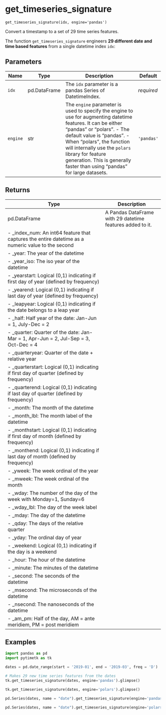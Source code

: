 # get_timeseries_signature { #pytimetk.get_timeseries_signature }

`get_timeseries_signature(idx, engine='pandas')`

Convert a timestamp to a set of 29 time series features.

The function `get_timeseries_signature` engineers **29 different date and 
time based features** from a single datetime index `idx`: 

## Parameters

| Name     | Type         | Description                                                                                                                                                                                                                                                                                                                                     | Default    |
|----------|--------------|-------------------------------------------------------------------------------------------------------------------------------------------------------------------------------------------------------------------------------------------------------------------------------------------------------------------------------------------------|------------|
| `idx`    | pd.DataFrame | The `idx` parameter is a pandas Series of DatetimeIndex.                                                                                                                                                                                                                                                                                        | _required_ |
| `engine` | str          | The `engine` parameter is used to specify the engine to use for  augmenting datetime features. It can be either "pandas" or "polars".   - The default value is "pandas".  - When "polars", the function will internally use the `polars` library    for feature generation. This is generally faster than using "pandas"    for large datasets. | `'pandas'` |

## Returns

| Type                                                                                              | Description                                               |
|---------------------------------------------------------------------------------------------------|-----------------------------------------------------------|
| pd.DataFrame                                                                                      | A Pandas DataFrame with 29 datetime features added to it. |
| - _index_num: An int64 feature that captures the entire datetime as a numeric value to the second |                                                           |
| - _year: The year of the datetime                                                                 |                                                           |
| - _year_iso: The iso year of the datetime                                                         |                                                           |
| - _yearstart: Logical (0,1) indicating if first day of year (defined by frequency)                |                                                           |
| - _yearend: Logical (0,1) indicating if last day of year (defined by frequency)                   |                                                           |
| - _leapyear: Logical (0,1) indicating if the date belongs to a leap year                          |                                                           |
| - _half: Half year of the date: Jan-Jun = 1, July-Dec = 2                                         |                                                           |
| - _quarter: Quarter of the date: Jan-Mar = 1, Apr-Jun = 2, Jul-Sep = 3, Oct-Dec = 4               |                                                           |
| - _quarteryear: Quarter of the date + relative year                                               |                                                           |
| - _quarterstart: Logical (0,1) indicating if first day of quarter (defined by frequency)          |                                                           |
| - _quarterend: Logical (0,1) indicating if last day of quarter (defined by frequency)             |                                                           |
| - _month: The month of the datetime                                                               |                                                           |
| - _month_lbl: The month label of the datetime                                                     |                                                           |
| - _monthstart: Logical (0,1) indicating if first day of month (defined by frequency)              |                                                           |
| - _monthend: Logical (0,1) indicating if last day of month (defined by frequency)                 |                                                           |
| - _yweek: The week ordinal of the year                                                            |                                                           |
| - _mweek: The week ordinal of the month                                                           |                                                           |
| - _wday: The number of the day of the week with Monday=1, Sunday=6                                |                                                           |
| - _wday_lbl: The day of the week label                                                            |                                                           |
| - _mday: The day of the datetime                                                                  |                                                           |
| - _qday: The days of the relative quarter                                                         |                                                           |
| - _yday: The ordinal day of year                                                                  |                                                           |
| - _weekend: Logical (0,1) indicating if the day is a weekend                                      |                                                           |
| - _hour: The hour of the datetime                                                                 |                                                           |
| - _minute: The minutes of the datetime                                                            |                                                           |
| - _second: The seconds of the datetime                                                            |                                                           |
| - _msecond: The microseconds of the datetime                                                      |                                                           |
| - _nsecond: The nanoseconds of the datetime                                                       |                                                           |
| - _am_pm: Half of the day, AM = ante meridiem, PM = post meridiem                                 |                                                           |

## Examples

```python
import pandas as pd
import pytimetk as tk

dates = pd.date_range(start = '2019-01', end = '2019-03', freq = 'D')
```

```python
# Makes 29 new time series features from the dates
tk.get_timeseries_signature(dates, engine='pandas').glimpse()
```

```python
tk.get_timeseries_signature(dates, engine='polars').glimpse()
```
```python
pd.Series(dates, name = "date").get_timeseries_signature(engine='pandas').glimpse()
```

```python
pd.Series(dates, name = "date").get_timeseries_signature(engine='polars').glimpse()
```